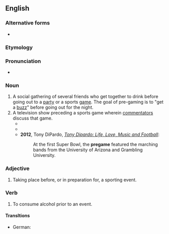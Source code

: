 {{also|pre-game}}
==English==

===Alternative forms===
* {{l|en|pre-game}}

===Etymology===
{{prefix|en|pre|game}}

===Pronunciation===
* {{audio|en|En-au-pregame.ogg|Audio (AU)}}

===Noun===
{{en-noun}}

# A social gathering of several friends who get together to drink before going out to a [[party]] or a sports [[game]]. The goal of pre-gaming is to "get a [[buzz]]" before going out for the night.
# A television show preceding a sports game wherein [[commentator]]s discuss that game.
#* {{quote-book|en|year=2006|author=Greg Giesen|title=Ask Dr. Mac: Take the Journey to Authentic Leadership|page=43|passage="Hey sport, do you want to watch the '''pregame'''?" asked Justin.}}
#* {{quote-book|en|year=2007|author=Theo Gangi|title=BANg BAnG|page=26|passage=Izzy had gone to the bar to catch the '''pregame'''.}}
#* '''2012''', Tony DiPardo, ''[http://books.google.com/books?id=4p6BfPxYoZAC&lpg=PT203&dq=%22pregame%20featured%20the%20marching%20bands%20from%20the%22&pg=PT203#v=onepage&q=pregames&f=false Tony Dipardo: Life, Love, Music and Football]'':
#*: At the first Super Bowl, the '''pregame''' featured the marching bands from the University of Arizona and Grambling University.

===Adjective===
{{en-adj|-}}

# Taking place before, or in preparation for, a sporting event.

===Verb===
{{en-verb}}

# {{lb|en|slang}} To consume alcohol prior to an event.
#: {{syn|en|preload}}

====Transltions====
{{trans-top|to consume alcohol}}
* German: {{t+|de|vorglühen}}
{{trans-mid}}
{{trans-bottom}}